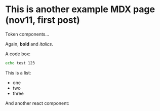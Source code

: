 
# This is another example MDX page (nov11, first post)
 
Token components...

Again, **bold** and _italics_.

A code box:
```bash
echo test 123
```

This is a list:
- one
- two
- three

And another react component:
 
<MyComponent />